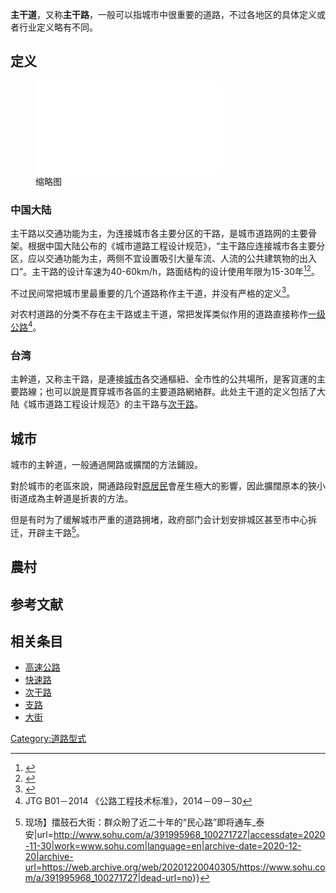 '''主干道'''，又称'''主干路'''，一般可以指城市中很重要的道路，不过各地区的具体定义或者行业定义略有不同。

== 定义 ==
[[File:CJJ_37-2012_城市道路工程设计规范(电子版).pdf|缩略图]]

=== 中国大陆 ===
主干路以交通功能为主，为连接城市各主要分区的干路，是城市道路网的主要骨架。根据中国大陆公布的《城市道路工程设计规范》，“主干路应连接城市各主要分区，应以交通功能为主，两侧不宜设置吸引大量车流、人流的公共建筑物的出入口”。主干路的设计车速为40-60km/h，路面结构的设计使用年限为15-30年<ref>{{Cite web|title=住房城乡建设部关于发布行业标准《城市道路工程设计规范》局部修订的公告|url=http://www.mohurd.gov.cn/wjfb/201607/t20160712_228082.html|accessdate=|author=住房和城乡建设部信息公开|date=2016-06-28|format=|publisher=中华人民共和国住房和城乡建设部|language=|archive-date=2020-12-08|archive-url=https://web.archive.org/web/20201208112926/http://www.mohurd.gov.cn/wjfb/201607/t20160712_228082.html|dead-url=no}}</ref><ref>{{Cite web|title=城市道路工程设计规范(2016版)|url=https://wenku.baidu.com/view/10bfec74a7c30c22590102020740be1e640ecc46.html|accessdate=2020-11-28|author=|date=|format=|work=wenku.baidu.com|publisher=住房和城乡建设部|language=|archive-date=2020-12-06|archive-url=https://web.archive.org/web/20201206232928/https://wenku.baidu.com/view/10bfec74a7c30c22590102020740be1e640ecc46.html|dead-url=no}}</ref>。

不过民间常把城市里最重要的几个道路称作主干道，并没有严格的定义<ref>{{Cite book|title=现代汉语词典（第5版）|url=https://archive.org/details/xiandaihanyucidi0005unse|last=|first=|publisher=商务印书馆|year=2005年|isbn=9787100043854|location=北京|pages=|quote=对主干的解释：“2.主要的，起决定作用的力量”}}</ref>。

对农村道路的分类不存在主干路或主干道，常把发挥类似作用的道路直接称作[[中华人民共和国公路等级#现行标准|一级公路]]<ref>JTG B01－2014 《公路工程技术标准》，2014－09－30</ref>。

=== 台湾 ===
主幹道，又称主干路，是連接[[城市|城市]]各交通樞紐、全市性的公共場所，是客貨運的主要路線；也可以說是貫穿城市各區的主要道路網絡群。此处主干道的定义包括了大陆《城市道路工程设计规范》的主干路与[[次干路|次干路]]。

== 城市 ==
城市的主幹道，一般通過開路或擴闊的方法鋪設。

對於城市的老區來說，開通路段對[[原居民|原居民]]會産生極大的影響，因此擴闊原本的狹小街道成為主幹道是折衷的方法。

但是有时为了缓解城市严重的道路拥堵，政府部门会计划安排城区甚至市中心拆迁，开辟主干路<ref>{{Cite web|title=【917{{!}}现场】擂鼓石大街：群众盼了近二十年的“民心路”即将通车_泰安|url=http://www.sohu.com/a/391995968_100271727|accessdate=2020-11-30|work=www.sohu.com|language=en|archive-date=2020-12-20|archive-url=https://web.archive.org/web/20201220040305/https://www.sohu.com/a/391995968_100271727|dead-url=no}}</ref>。

== 農村 ==
{{来源请求|1=為了經濟發展，主幹道都會直接通入[[農村|農村]]，以使當地能與城市接通。|time=}}

== 参考文献 ==
<references />

== 相关条目 ==
* [[高速公路|高速公路]]
* [[快速路|快速路]]
* [[次干路|次干路]]
* [[支路_(城市道路)|支路]]
* [[大街|大街]]

{{街道與巷道}}

[[Category:道路型式|Category:道路型式]]
